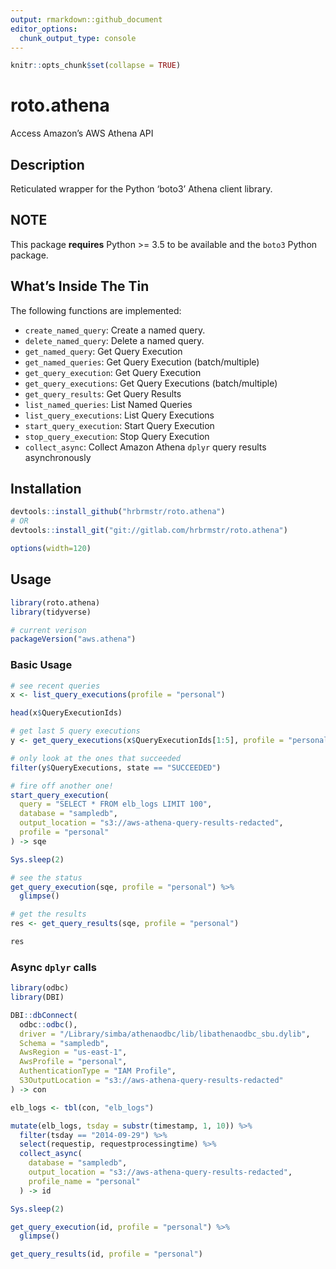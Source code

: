 ```yaml
---
output: rmarkdown::github_document
editor_options: 
  chunk_output_type: console
---
```

```r
knitr::opts_chunk$set(collapse = TRUE)
```
# roto.athena

Access Amazon's AWS Athena API

## Description

Reticulated wrapper for the Python 'boto3' Athena client library.

## NOTE

This package **requires** Python >= 3.5 to be available and the `boto3` Python package.

## What's Inside The Tin

The following functions are implemented:

- `create_named_query`:	Create a named query.
- `delete_named_query`:	Delete a named query.
- `get_named_query`:	Get Query Execution
- `get_named_queries`:	Get Query Execution (batch/multiple)
- `get_query_execution`:	Get Query Execution
- `get_query_executions`:	Get Query Executions (batch/multiple)
- `get_query_results`:	Get Query Results
- `list_named_queries`:	List Named Queries
- `list_query_executions`:	List Query Executions
- `start_query_execution`:	Start Query Execution
- `stop_query_execution`:	Stop Query Execution
- `collect_async`:  Collect Amazon Athena `dplyr` query results asynchronously

## Installation

```r
devtools::install_github("hrbrmstr/roto.athena")
# OR
devtools::install_git("git://gitlab.com/hrbrmstr/roto.athena")
```

```r
options(width=120)
```

## Usage

```r
library(roto.athena)
library(tidyverse)

# current verison
packageVersion("aws.athena")

```

### Basic Usage

```r
# see recent queries
x <- list_query_executions(profile = "personal")

head(x$QueryExecutionIds)

# get last 5 query executions
y <- get_query_executions(x$QueryExecutionIds[1:5], profile = "personal")

# only look at the ones that succeeded
filter(y$QueryExecutions, state == "SUCCEEDED") 

# fire off another one!
start_query_execution(
  query = "SELECT * FROM elb_logs LIMIT 100",
  database = "sampledb",
  output_location = "s3://aws-athena-query-results-redacted",
  profile = "personal"
) -> sqe

```

```r
Sys.sleep(2)
```

```r
# see the status
get_query_execution(sqe, profile = "personal") %>% 
  glimpse()

# get the results
res <- get_query_results(sqe, profile = "personal")

res
```

### Async `dplyr` calls

```r
library(odbc)
library(DBI)

DBI::dbConnect(
  odbc::odbc(), 
  driver = "/Library/simba/athenaodbc/lib/libathenaodbc_sbu.dylib", 
  Schema = "sampledb",
  AwsRegion = "us-east-1",
  AwsProfile = "personal",
  AuthenticationType = "IAM Profile",
  S3OutputLocation = "s3://aws-athena-query-results-redacted"
) -> con

elb_logs <- tbl(con, "elb_logs")

mutate(elb_logs, tsday = substr(timestamp, 1, 10)) %>% 
  filter(tsday == "2014-09-29") %>%
  select(requestip, requestprocessingtime) %>% 
  collect_async(
    database = "sampledb", 
    output_location = "s3://aws-athena-query-results-redacted",
    profile_name = "personal"
  ) -> id
```

```r
Sys.sleep(2)
```

```r
get_query_execution(id, profile = "personal") %>% 
  glimpse()

get_query_results(id, profile = "personal")
```
